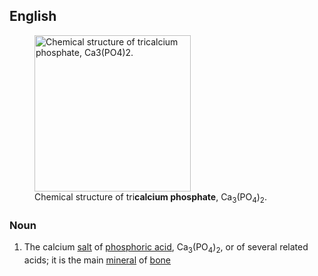 {{also|Calciumphosphate}}
==English==
{{wikipedia}}
[[Image:Tricalcium phosphate.svg|thumb|right|250px|Chemical structure of tri'''calcium phosphate''', Ca<sub>3</sub>(PO<sub>4</sub>)<sub>2</sub>.]]

===Noun===
{{en-noun}}

# {{lb|en|inorganic compound}} The calcium [[salt]] of [[phosphoric acid]], Ca<sub>3</sub>(PO<sub>4</sub>)<sub>2</sub>, or of several related acids; it is the main [[mineral]] of [[bone]]